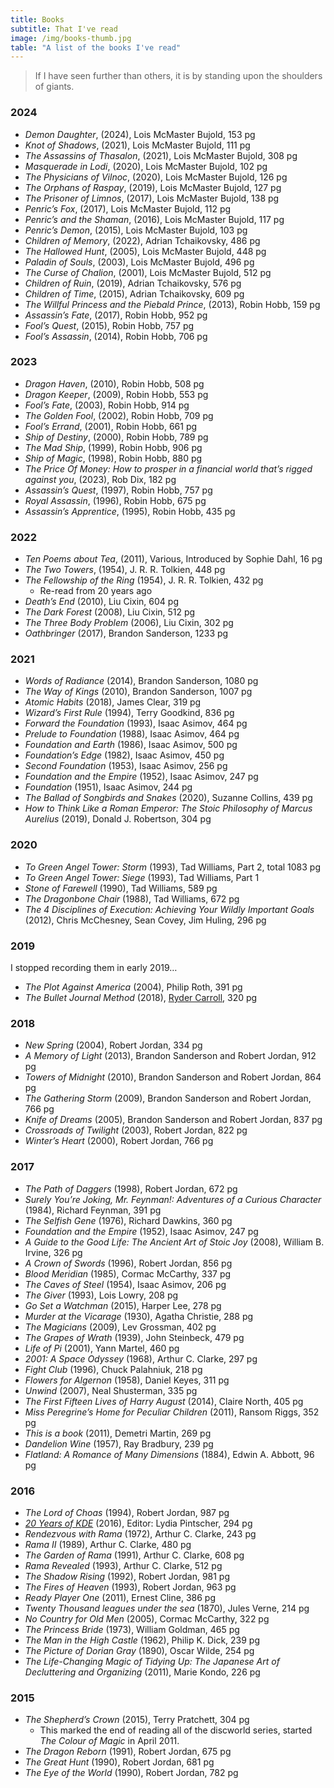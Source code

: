 ```yaml
---
title: Books
subtitle: That I've read
image: /img/books-thumb.jpg
table: "A list of the books I've read"
---
```


> If I have seen further than others, it is by standing upon the shoulders of giants.


### 2024

* _Demon Daughter_, (2024), Lois McMaster Bujold, 153 pg
* _Knot of Shadows_, (2021), Lois McMaster Bujold, 111 pg
* _The Assassins of Thasalon_, (2021), Lois McMaster Bujold, 308 pg
* _Masquerade in Lodi_, (2020), Lois McMaster Bujold, 102 pg
* _The Physicians of Vilnoc_, (2020), Lois McMaster Bujold, 126 pg
* _The Orphans of Raspay_, (2019), Lois McMaster Bujold, 127 pg
* _The Prisoner of Limnos_, (2017), Lois McMaster Bujold, 138 pg
* _Penric's Fox_, (2017), Lois McMaster Bujold, 112 pg
* _Penric's and the Shaman_, (2016), Lois McMaster Bujold, 117 pg
* _Penric's Demon_, (2015), Lois McMaster Bujold, 103 pg
* _Children of Memory_, (2022), Adrian Tchaikovsky, 486 pg
* _The Hallowed Hunt_, (2005), Lois McMaster Bujold, 448 pg
* _Paladin of Souls_, (2003), Lois McMaster Bujold, 496 pg
* _The Curse of Chalion_, (2001), Lois McMaster Bujold, 512 pg
* _Children of Ruin_, (2019), Adrian Tchaikovsky, 576 pg
* _Children of Time_, (2015), Adrian Tchaikovsky, 609 pg
* _The Willful Princess and the Piebald Prince_, (2013), Robin Hobb, 159 pg
* _Assassin's Fate_, (2017), Robin Hobb, 952 pg
* _Fool's Quest_, (2015), Robin Hobb, 757 pg
* _Fool's Assassin_, (2014), Robin Hobb, 706 pg

### 2023

* _Dragon Haven_, (2010), Robin Hobb, 508 pg
* _Dragon Keeper_, (2009), Robin Hobb, 553 pg
* _Fool's Fate_, (2003), Robin Hobb, 914 pg
* _The Golden Fool_, (2002), Robin Hobb, 709 pg
* _Fool's Errand_, (2001), Robin Hobb, 661 pg
* _Ship of Destiny_, (2000), Robin Hobb, 789 pg
* _The Mad Ship_, (1999), Robin Hobb, 906 pg
* _Ship of Magic_, (1998), Robin Hobb, 880 pg
* _The Price Of Money: How to prosper in a financial world that’s rigged against you_, (2023), Rob Dix, 182 pg
* _Assassin's Quest_, (1997), Robin Hobb, 757 pg
* _Royal Assassin_, (1996), Robin Hobb, 675 pg
* _Assassin's Apprentice_, (1995), Robin Hobb, 435 pg

### 2022

* _Ten Poems about Tea_, (2011), Various, Introduced by Sophie Dahl, 16 pg
* _The Two Towers_, (1954), J. R. R. Tolkien,  448 pg
* _The Fellowship of the Ring_ (1954), J. R. R. Tolkien, 432 pg
  * Re-read from 20 years ago
* _Death's End_ (2010), Liu Cixin, 604 pg
* _The Dark Forest_ (2008), Liu Cixin, 512 pg
* _The Three Body Problem_ (2006), Liu Cixin, 302 pg
* _Oathbringer_ (2017), Brandon Sanderson, 1233 pg

### 2021

* _Words of Radiance_ (2014), Brandon Sanderson, 1080 pg
* _The Way of Kings_ (2010), Brandon Sanderson, 1007 pg
* _Atomic Habits_ (2018), James Clear, 319 pg
* _Wizard's First Rule_ (1994), Terry Goodkind, 836 pg
* _Forward the Foundation_ (1993), Isaac Asimov, 464 pg
* _Prelude to Foundation_ (1988), Isaac Asimov, 464 pg
* _Foundation and Earth_ (1986), Isaac Asimov, 500 pg
* _Foundation's Edge_ (1982), Isaac Asimov, 450 pg
* _Second Foundation_ (1953), Isaac Asimov, 256 pg
* _Foundation and the Empire_ (1952), Isaac Asimov, 247 pg
* _Foundation_ (1951), Isaac Asimov, 244 pg
* _The Ballad of Songbirds and Snakes_ (2020), Suzanne Collins, 439 pg
* _How to Think Like a Roman Emperor: The Stoic Philosophy of Marcus Aurelius_ (2019), Donald J. Robertson, 304 pg

### 2020

* _To Green Angel Tower: Storm_ (1993), Tad Williams, Part 2, total 1083 pg
* _To Green Angel Tower: Siege_ (1993), Tad Williams, Part 1
* _Stone of Farewell_ (1990), Tad Williams, 589 pg
* _The Dragonbone Chair_ (1988), Tad Williams, 672 pg
* _The 4 Disciplines of Execution: Achieving Your Wildly Important Goals_ (2012),  Chris McChesney, Sean Covey, Jim Huling, 296 pg

### 2019

I stopped recording them in early 2019...

* _The Plot Against America_ (2004), Philip Roth, 391 pg
* _The Bullet Journal Method_ (2018), [Ryder Carroll](https://bulletjournal.com/), 320 pg

### 2018

* _New Spring_ (2004), Robert Jordan, 334 pg
* _A Memory of Light_ (2013), Brandon Sanderson and Robert Jordan, 912 pg
* _Towers of Midnight_ (2010), Brandon Sanderson and Robert Jordan, 864 pg
* _The Gathering Storm_ (2009), Brandon Sanderson and Robert Jordan, 766 pg
* _Knife of Dreams_ (2005), Brandon Sanderson and Robert Jordan, 837 pg
* _Crossroads of Twilight_ (2003), Robert Jordan, 822 pg
* _Winter's Heart_ (2000), Robert Jordan, 766 pg

### 2017

* _The Path of Daggers_ (1998), Robert Jordan, 672 pg
* _Surely You're Joking, Mr. Feynman!: Adventures of a Curious Character_ (1984), Richard Feynman, 391 pg
* _The Selfish Gene_ (1976), Richard Dawkins, 360 pg
* _Foundation and the Empire_ (1952), Isaac Asimov, 247 pg
* _A Guide to the Good Life: The Ancient Art of Stoic Joy_ (2008), William B. Irvine, 326 pg
* _A Crown of Swords_ (1996), Robert Jordan, 856 pg
* _Blood Meridian_ (1985), Cormac McCarthy, 337 pg
* _The Caves of Steel_ (1954), Isaac Asimov, 206 pg
* _The Giver_ (1993), Lois Lowry, 208 pg
* _Go Set a Watchman_ (2015), Harper Lee, 278 pg
* _Murder at the Vicarage_ (1930), Agatha Christie, 288 pg
* _The Magicians_ (2009), Lev Grossman, 402 pg
* _The Grapes of Wrath_ (1939), John Steinbeck, 479 pg
* _Life of Pi_ (2001), Yann Martel, 460 pg
* _2001: A Space Odyssey_ (1968), Arthur C. Clarke, 297 pg
* _Fight Club_ (1996), Chuck Palahniuk, 218 pg
* _Flowers for Algernon_ (1958), Daniel Keyes, 311 pg
* _Unwind_ (2007), Neal Shusterman, 335 pg
* _The First Fifteen Lives of Harry August_ (2014), Claire North, 405 pg
* _Miss Peregrine’s Home for Peculiar Children_ (2011), Ransom Riggs, 352 pg
* _This is a book_ (2011), Demetri Martin, 269 pg
* _Dandelion Wine_ (1957), Ray Bradbury, 239 pg
* _Flatland: A Romance of Many Dimensions_ (1884), Edwin A. Abbott, 96 pg

### 2016

* _The Lord of Choas_ (1994), Robert Jordan, 987 pg
* [_20 Years of KDE_](https://20years.kde.org/book/) (2016), Editor: Lydia Pintscher, 294 pg
* _Rendezvous with Rama_ (1972), Arthur C. Clarke, 243 pg
* _Rama II_ (1989), Arthur C. Clarke, 480 pg
* _The Garden of Rama_ (1991), Arthur C. Clarke, 608 pg
* _Rama Revealed_ (1993), Arthur C. Clarke, 512 pg
* _The Shadow Rising_ (1992), Robert Jordan, 981 pg
* _The Fires of Heaven_ (1993), Robert Jordan, 963 pg
* _Ready Player One_ (2011), Ernest Cline, 386 pg
* _Twenty Thousand leagues under the sea_ (1870), Jules Verne, 214 pg
* _No Country for Old Men_ (2005), Cormac McCarthy, 322 pg
* _The Princess Bride_ (1973), William Goldman, 465 pg
* _The Man in the High Castle_ (1962), Philip K. Dick, 239 pg
* _The Picture of Dorian Gray_ (1890), Oscar Wilde, 254 pg
* _The Life-Changing Magic of Tidying Up: The Japanese Art of Decluttering and Organizing_ (2011), Marie Kondo, 226 pg

### 2015

* _The Shepherd's Crown_ (2015), Terry Pratchett, 304 pg
  * This marked the end of reading all of the discworld series, started _The Colour of Magic_ in April 2011.
* _The Dragon Reborn_ (1991), Robert Jordan, 675 pg
* _The Great Hunt_ (1990), Robert Jordan, 681 pg
* _The Eye of the World_ (1990), Robert Jordan, 782 pg
